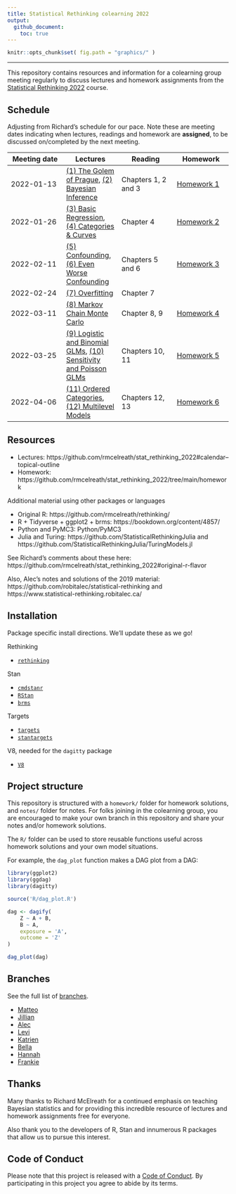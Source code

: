 ```yaml
---
title: Statistical Rethinking colearning 2022
output: 
  github_document: 
    toc: true
---
```


```r
knitr::opts_chunk$set( fig.path = "graphics/" )
```

---

This repository contains resources and information for a colearning group
meeting regularly to discuss lectures and homework assignments from the 
[Statistical Rethinking 2022](https://github.com/rmcelreath/stat_rethinking_2022)
course. 



## Schedule

Adjusting from Richard's schedule for our pace. Note these are meeting dates
indicating when lectures, readings and homework are **assigned**, to be 
discussed on/completed by the next meeting. 

| Meeting date | Lectures | Reading | Homework |
|---|---|---|---|
| 2022-01-13 | [(1) The Golem of Prague](https://youtu.be/cclUd_HoRlo), [(2) Bayesian Inference](https://www.youtube.com/watch?v=guTdrfycW2Q&list=PLDcUM9US4XdMROZ57-OIRtIK0aOynbgZN&index=2) | Chapters 1, 2 and 3 | [Homework 1](https://github.com/rmcelreath/stat_rethinking_2022/blob/main/homework/week01.pdf) |
| 2022-01-26 | [(3) Basic Regression](https://www.youtube.com/watch?v=zYYBtxHWE0A), [(4) Categories & Curves](https://youtu.be/QiHKdvAbYII) | Chapter 4 | [Homework 2](https://github.com/rmcelreath/stat_rethinking_2022/blob/main/homework/week02.pdf) |
| 2022-02-11 | [(5) Confounding](https://youtu.be/UpP-_mBvECI), [(6) Even Worse Confounding](https://www.youtube.com/watch?v=NSuTaeW6Orc) | Chapters 5 and 6 | [Homework 3](https://github.com/rmcelreath/stat_rethinking_2022/blob/main/homework/week03.pdf)  |
| 2022-02-24   |  [(7) Overfitting](https://www.youtube.com/watch?v=odGAAJDlgp8&list=PLDcUM9US4XdMROZ57-OIRtIK0aOynbgZN&index=7)| Chapter 7 | | 
| 2022-03-11 | [(8) Markov Chain Monte Carlo](https://www.youtube.com/watch?v=Qqz5AJjyugM&list=PLDcUM9US4XdMROZ57-OIRtIK0aOynbgZN&index=8&pp=sAQB) | Chapter 8, 9  |  [Homework 4](https://github.com/rmcelreath/stat_rethinking_2022/blob/main/homework/week04.pdf) | 
| 2022-03-25 | [(9) Logistic and Binomial GLMs](https://www.youtube.com/watch?v=nPi5yGbfxuo&list=PLDcUM9US4XdMROZ57-OIRtIK0aOynbgZN&index=9), [(10) Sensitivity and Poisson GLMs](https://www.youtube.com/watch?v=YrwL6t0kW2I) | Chapters 10, 11 | [Homework 5](https://github.com/rmcelreath/stat_rethinking_2022/blob/main/homework/week05.pdf)  |
| 2022-04-06 | [(11) Ordered Categories](https://www.youtube.com/watch?v=-397DMPooR8&list=PLDcUM9US4XdMROZ57-OIRtIK0aOynbgZN&index=11), [(12) Multilevel Models](https://www.youtube.com/watch?v=SocRgsf202M&list=PLDcUM9US4XdMROZ57-OIRtIK0aOynbgZN&index=12) | Chapters 12, 13 | [Homework 6](https://github.com/rmcelreath/stat_rethinking_2022/blob/main/homework/week06.pdf)  |



## Resources

* Lectures: https://github.com/rmcelreath/stat_rethinking_2022#calendar--topical-outline
* Homework: https://github.com/rmcelreath/stat_rethinking_2022/tree/main/homework

Additional material using other packages or languages

* Original R: https://github.com/rmcelreath/rethinking/
* R + Tidyverse + ggplot2 + brms: https://bookdown.org/content/4857/
* Python and PyMC3: Python/PyMC3
* Julia and Turing: https://github.com/StatisticalRethinkingJulia and https://github.com/StatisticalRethinkingJulia/TuringModels.jl

See Richard's comments about these here: https://github.com/rmcelreath/stat_rethinking_2022#original-r-flavor

Also, Alec's notes and solutions of the 2019 material: https://github.com/robitalec/statistical-rethinking and https://www.statistical-rethinking.robitalec.ca/


## Installation

Package specific install directions. We'll update these as we go!

Rethinking

* [`rethinking`](https://github.com/rmcelreath/rethinking#installation)

Stan

* [`cmdstanr`](https://mc-stan.org/cmdstanr/articles/cmdstanr.html)
* [`RStan`](https://github.com/stan-dev/rstan/wiki/RStan-Getting-Started)
* [`brms`](r/brms/#how-do-i-install-brms)


Targets

* [`targets`](https://github.com/ropensci/targets/#installation)
* [`stantargets`](https://github.com/ropensci/stantargets/#installation)

V8, needed for the `dagitty` package

* [`V8`](https://github.com/jeroen/v8#installation)




## Project structure

This repository is structured with a `homework/` folder for homework solutions, 
and `notes/` folder for notes. For folks joining in the colearning group, 
you are encouraged to make your own branch in this repository and
share your notes and/or homework solutions. 

The `R/` folder can be used to store reusable functions useful across
homework solutions and your own model situations. 

For example, the `dag_plot` function makes a DAG plot from a DAG: 


```r
library(ggplot2)
library(ggdag)
library(dagitty)

source('R/dag_plot.R')

dag <- dagify(
    Z ~ A + B,
    B ~ A,
    exposure = 'A',
    outcome = 'Z'
)

dag_plot(dag)
```

## Branches

See the full list of [branches](https://github.com/robitalec/statistical-rethinking-colearning-2022/branches). 

* [Matteo](https://github.com/robitalec/statistical-rethinking-colearning-2022/tree/matteo)
* [Jillian](https://github.com/robitalec/statistical-rethinking-colearning-2022/tree/jillian)
* [Alec](https://github.com/robitalec/statistical-rethinking-colearning-2022/tree/alec)
* [Levi](https://github.com/robitalec/statistical-rethinking-colearning-2022/tree/levi)
* [Katrien](https://github.com/robitalec/statistical-rethinking-colearning-2022/tree/katrien)
* [Bella](https://github.com/robitalec/statistical-rethinking-colearning-2022/tree/bella)
* [Hannah](https://github.com/robitalec/statistical-rethinking-colearning-2022/tree/hannah)
* [Frankie](https://github.com/robitalec/statistical-rethinking-colearning-2022/tree/frankie)



## Thanks

Many thanks to Richard McElreath for a continued emphasis on teaching 
Bayesian statistics and for providing this incredible resource of lectures
and homework assignments free for everyone. 

Also thank you to the developers of R, Stan and innumerous R packages that 
allow us to pursue this interest. 



## Code of Conduct

Please note that this project is released with a [Code of
Conduct](CODE_OF_CONDUCT.md). By participating in this project you agree to abide by its terms.


